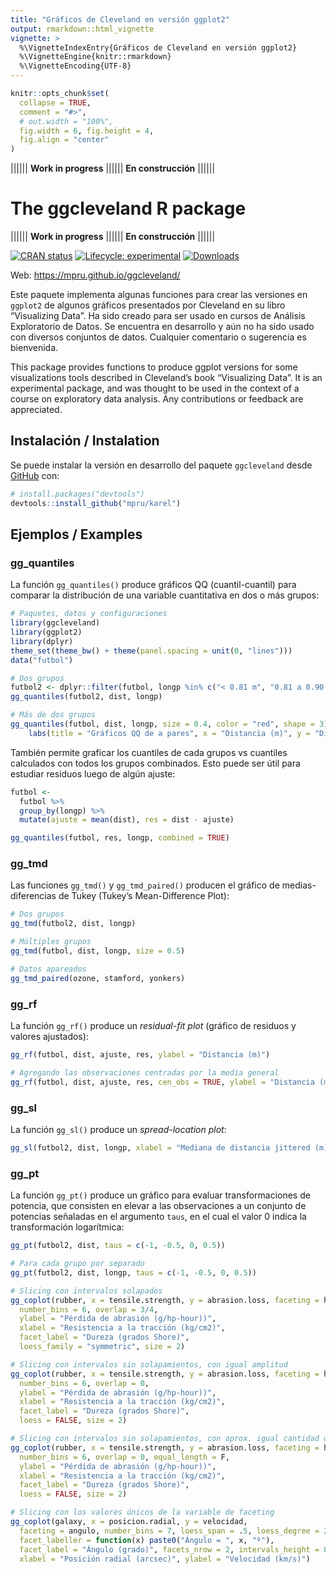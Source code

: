 ```yaml
---
title: "Gráficos de Cleveland en versión ggplot2"
output: rmarkdown::html_vignette
vignette: >
  %\VignetteIndexEntry{Gráficos de Cleveland en versión ggplot2}
  %\VignetteEngine{knitr::rmarkdown}
  %\VignetteEncoding{UTF-8}
---
```


```r
knitr::opts_chunk$set(
  collapse = TRUE,
  comment = "#>",
  # out.width = "100%",
  fig.width = 6, fig.height = 4,
  fig.align = "center"
)
```

|||||| **Work in progress** |||||| **En construcción** ||||||

# The ggcleveland R package

|||||| **Work in progress** |||||| **En construcción** ||||||

<!-- badges: start -->
[![CRAN status](https://www.r-pkg.org/badges/version/karel)](https://CRAN.R-project.org/package=ggcleveland)
[![Lifecycle: experimental](https://img.shields.io/badge/lifecycle-experimental-orange.svg)](https://www.tidyverse.org/lifecycle/#experimental)
[![Downloads](https://cranlogs.r-pkg.org/badges/ggcleveland?color=blue)](https://cran.rstudio.com/package=ggcleveland)
<!-- badges: end -->

Web: [https://mpru.github.io/ggcleveland/](https://mpru.github.io/ggcleveland/)

Este paquete implementa algunas funciones para crear las versiones en `ggplot2` de algunos gráficos presentados por Cleveland en su libro "Visualizing Data". Ha sido creado para ser usado en cursos de Análisis Exploratorio de Datos. Se encuentra en desarrollo y aún no ha sido usado con diversos conjuntos de datos. Cualquier comentario o sugerencia es bienvenida.

This package provides functions to produce ggplot versions for some visualizations tools described in Cleveland's book "Visualizing Data". It is an experimental package, and was thought to be used in the context of a course on exploratory data analysis. Any contributions or feedback are appreciated.

## Instalación / Instalation

<!-- 
You can install the released version of karel from [CRAN](https://CRAN.R-project.org) with:

``` r
install.packages("karel")
```
-->

Se puede instalar la versión en desarrollo del paquete `ggcleveland` desde [GitHub](https://github.com/mpru/ggcleveland) con:

``` r
# install.packages("devtools")
devtools::install_github("mpru/karel")
```
## Ejemplos / Examples

### gg_quantiles

La función `gg_quantiles()` produce gráficos QQ (cuantil-cuantil) para comparar la distribución de una variable cuantitativa en dos o más grupos:

```r
# Paquetes, datos y configuraciones
library(ggcleveland)
library(ggplot2)
library(dplyr)
theme_set(theme_bw() + theme(panel.spacing = unit(0, "lines")))
data("futbol")

# Dos grupos
futbol2 <- dplyr::filter(futbol, longp %in% c("< 0.81 m", "0.81 a 0.90 m"))
gg_quantiles(futbol2, dist, longp)

# Más de dos grupos
gg_quantiles(futbol, dist, longp, size = 0.4, color = "red", shape = 3) +
	labs(title = "Gráficos QQ de a pares", x = "Distancia (m)", y = "Distancia (m)")
```

También permite graficar los cuantiles de cada grupos vs cuantiles calculados con todos los grupos combinados. Esto puede ser útil para estudiar residuos luego de algún ajuste:

```r
futbol <- 
  futbol %>% 
  group_by(longp) %>% 
  mutate(ajuste = mean(dist), res = dist - ajuste)

gg_quantiles(futbol, res, longp, combined = TRUE) 
```

### gg_tmd

Las funciones `gg_tmd()` y `gg_tmd_paired()` producen el gráfico de medias-diferencias de Tukey (Tukey's Mean-Difference Plot):

```r
# Dos grupos
gg_tmd(futbol2, dist, longp)

# Múltiples grupos
gg_tmd(futbol, dist, longp, size = 0.5)

# Datos apareados
gg_tmd_paired(ozone, stamford, yonkers)
```

### gg_rf

La función `gg_rf()` produce un *residual-fit plot* (gráfico de residuos y valores ajustados):

```r
gg_rf(futbol, dist, ajuste, res, ylabel = "Distancia (m)")

# Agregando las observaciones centradas por la media general
gg_rf(futbol, dist, ajuste, res, cen_obs = TRUE, ylabel = "Distancia (m)")
```

### gg_sl

La función `gg_sl()` produce un *spread-location plot*:

```r
gg_sl(futbol2, dist, longp, xlabel = "Mediana de distancia jittered (m)")
```

### gg_pt

La función `gg_pt()` produce un gráfico para evaluar transformaciones de potencia, que consisten en elevar a las observaciones a un conjunto de potencias señaladas en el argumento `taus`, en el cual el valor 0 indica la transformación logarítmica:

```r
gg_pt(futbol2, dist, taus = c(-1, -0.5, 0, 0.5))

# Para cada grupo por separado
gg_pt(futbol2, dist, longp, taus = c(-1, -0.5, 0, 0.5))
```


```r
# Slicing con intervalos solapados
gg_coplot(rubber, x = tensile.strength, y = abrasion.loss, faceting = hardness,
  number_bins = 6, overlap = 3/4,
  ylabel = "Pérdida de abrasión (g/hp-hour))",
  xlabel = "Resistencia a la tracción (kg/cm2)",
  facet_label = "Dureza (grados Shore)", 
  loess_family = "symmetric", size = 2)

# Slicing con intervalos sin solapamientos, con igual amplitud
gg_coplot(rubber, x = tensile.strength, y = abrasion.loss, faceting = hardness,
  number_bins = 6, overlap = 0,
  ylabel = "Pérdida de abrasión (g/hp-hour))",
  xlabel = "Resistencia a la tracción (kg/cm2)",
  facet_label = "Dureza (grados Shore)", 
  loess = FALSE, size = 2)

# Slicing con intervalos sin solapamientos, con aprox. igual cantidad de datos
gg_coplot(rubber, x = tensile.strength, y = abrasion.loss, faceting = hardness,
  number_bins = 6, overlap = 0, equal_length = F,
  ylabel = "Pérdida de abrasión (g/hp-hour))",
  xlabel = "Resistencia a la tracción (kg/cm2)",
  facet_label = "Dureza (grados Shore)", 
  loess = FALSE, size = 2)

# Slicing con los valores únicos de la variable de faceting
gg_coplot(galaxy, x = posicion.radial, y = velocidad,
  faceting = angulo, number_bins = 7, loess_span = .5, loess_degree = 2,
  facet_labeller = function(x) paste0("Ángulo = ", x, "º"),
  facet_label = "Ángulo (grado)", facets_nrow = 2, intervals_height = 0.2,
  xlabel = "Posición radial (arcsec)", ylabel = "Velocidad (km/s)")
```

